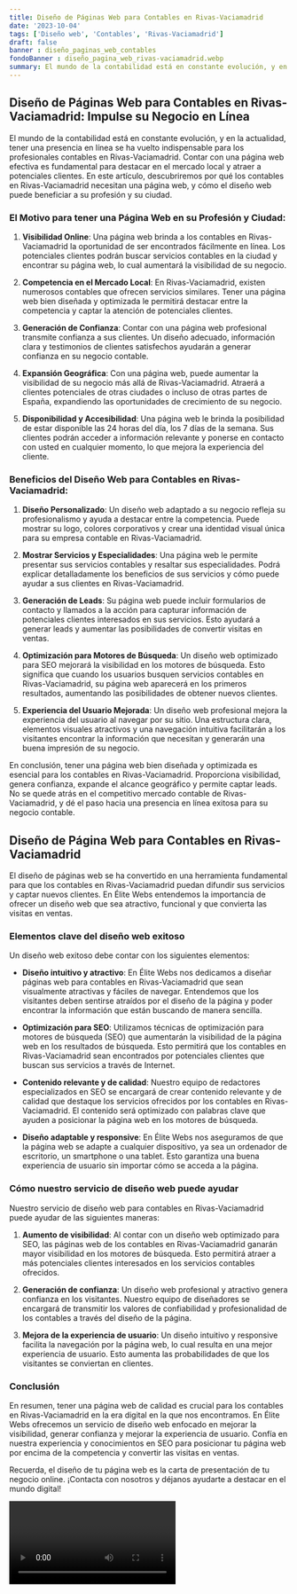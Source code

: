 ```yaml
---
title: Diseño de Páginas Web para Contables en Rivas-Vaciamadrid
date: '2023-10-04'
tags: ['Diseño web', 'Contables', 'Rivas-Vaciamadrid']
draft: false
banner : diseño_paginas_web_contables
fondoBanner : diseño_pagina_web_rivas-vaciamadrid.webp
summary: El mundo de la contabilidad está en constante evolución, y en la actualidad, tener una presencia en línea se ha vuelto indispensable para los profesionales contables en RivasVaciamadrid. Contar con una página web efectiva es fundamental para destacar en el mercado local y atraer a potenciales clientes. En este artículo, descubriremos por qué los contables en RivasVaciamadrid necesitan una página web, y cómo el diseño web puede beneficiar a su profesión y su ciudad.
---
```


## Diseño de Páginas Web para Contables en Rivas-Vaciamadrid: Impulse su Negocio en Línea

El mundo de la contabilidad está en constante evolución, y en la actualidad, tener una presencia en línea se ha vuelto indispensable para los profesionales contables en Rivas-Vaciamadrid. Contar con una página web efectiva es fundamental para destacar en el mercado local y atraer a potenciales clientes. En este artículo, descubriremos por qué los contables en Rivas-Vaciamadrid necesitan una página web, y cómo el diseño web puede beneficiar a su profesión y su ciudad.

### El Motivo para tener una Página Web en su Profesión y Ciudad:

1. **Visibilidad Online**: Una página web brinda a los contables en Rivas-Vaciamadrid la oportunidad de ser encontrados fácilmente en línea. Los potenciales clientes podrán buscar servicios contables en la ciudad y encontrar su página web, lo cual aumentará la visibilidad de su negocio.

2. **Competencia en el Mercado Local**: En Rivas-Vaciamadrid, existen numerosos contables que ofrecen servicios similares. Tener una página web bien diseñada y optimizada le permitirá destacar entre la competencia y captar la atención de potenciales clientes.

3. **Generación de Confianza**: Contar con una página web profesional transmite confianza a sus clientes. Un diseño adecuado, información clara y testimonios de clientes satisfechos ayudarán a generar confianza en su negocio contable.

4. **Expansión Geográfica**: Con una página web, puede aumentar la visibilidad de su negocio más allá de Rivas-Vaciamadrid. Atraerá a clientes potenciales de otras ciudades o incluso de otras partes de España, expandiendo las oportunidades de crecimiento de su negocio.

5. **Disponibilidad y Accesibilidad**: Una página web le brinda la posibilidad de estar disponible las 24 horas del día, los 7 días de la semana. Sus clientes podrán acceder a información relevante y ponerse en contacto con usted en cualquier momento, lo que mejora la experiencia del cliente.

### Beneficios del Diseño Web para Contables en Rivas-Vaciamadrid:

1. **Diseño Personalizado**: Un diseño web adaptado a su negocio refleja su profesionalismo y ayuda a destacar entre la competencia. Puede mostrar su logo, colores corporativos y crear una identidad visual única para su empresa contable en Rivas-Vaciamadrid.

2. **Mostrar Servicios y Especialidades**: Una página web le permite presentar sus servicios contables y resaltar sus especialidades. Podrá explicar detalladamente los beneficios de sus servicios y cómo puede ayudar a sus clientes en Rivas-Vaciamadrid.

3. **Generación de Leads**: Su página web puede incluir formularios de contacto y llamados a la acción para capturar información de potenciales clientes interesados en sus servicios. Esto ayudará a generar leads y aumentar las posibilidades de convertir visitas en ventas.

4. **Optimización para Motores de Búsqueda**: Un diseño web optimizado para SEO mejorará la visibilidad en los motores de búsqueda. Esto significa que cuando los usuarios busquen servicios contables en Rivas-Vaciamadrid, su página web aparecerá en los primeros resultados, aumentando las posibilidades de obtener nuevos clientes.

5. **Experiencia del Usuario Mejorada**: Un diseño web profesional mejora la experiencia del usuario al navegar por su sitio. Una estructura clara, elementos visuales atractivos y una navegación intuitiva facilitarán a los visitantes encontrar la información que necesitan y generarán una buena impresión de su negocio.

En conclusión, tener una página web bien diseñada y optimizada es esencial para los contables en Rivas-Vaciamadrid. Proporciona visibilidad, genera confianza, expande el alcance geográfico y permite captar leads. No se quede atrás en el competitivo mercado contable de Rivas-Vaciamadrid, y dé el paso hacia una presencia en línea exitosa para su negocio contable.

<GifSeo />

<Cta />

## Diseño de Página Web para Contables en Rivas-Vaciamadrid

El diseño de páginas web se ha convertido en una herramienta fundamental para que los contables en Rivas-Vaciamadrid puedan difundir sus servicios y captar nuevos clientes. En Élite Webs entendemos la importancia de ofrecer un diseño web que sea atractivo, funcional y que convierta las visitas en ventas.

### Elementos clave del diseño web exitoso

Un diseño web exitoso debe contar con los siguientes elementos:

- **Diseño intuitivo y atractivo**: En Élite Webs nos dedicamos a diseñar páginas web para contables en Rivas-Vaciamadrid que sean visualmente atractivas y fáciles de navegar. Entendemos que los visitantes deben sentirse atraídos por el diseño de la página y poder encontrar la información que están buscando de manera sencilla.

- **Optimización para SEO**: Utilizamos técnicas de optimización para motores de búsqueda (SEO) que aumentarán la visibilidad de la página web en los resultados de búsqueda. Esto permitirá que los contables en Rivas-Vaciamadrid sean encontrados por potenciales clientes que buscan sus servicios a través de Internet.

- **Contenido relevante y de calidad**: Nuestro equipo de redactores especializados en SEO se encargará de crear contenido relevante y de calidad que destaque los servicios ofrecidos por los contables en Rivas-Vaciamadrid. El contenido será optimizado con palabras clave que ayuden a posicionar la página web en los motores de búsqueda.

- **Diseño adaptable y responsive**: En Élite Webs nos aseguramos de que la página web se adapte a cualquier dispositivo, ya sea un ordenador de escritorio, un smartphone o una tablet. Esto garantiza una buena experiencia de usuario sin importar cómo se acceda a la página.

### Cómo nuestro servicio de diseño web puede ayudar

Nuestro servicio de diseño web para contables en Rivas-Vaciamadrid puede ayudar de las siguientes maneras:

1. **Aumento de visibilidad**: Al contar con un diseño web optimizado para SEO, las páginas web de los contables en Rivas-Vaciamadrid ganarán mayor visibilidad en los motores de búsqueda. Esto permitirá atraer a más potenciales clientes interesados en los servicios contables ofrecidos.

2. **Generación de confianza**: Un diseño web profesional y atractivo genera confianza en los visitantes. Nuestro equipo de diseñadores se encargará de transmitir los valores de confiabilidad y profesionalidad de los contables a través del diseño de la página.

3. **Mejora de la experiencia de usuario**: Un diseño intuitivo y responsive facilita la navegación por la página web, lo cual resulta en una mejor experiencia de usuario. Esto aumenta las probabilidades de que los visitantes se conviertan en clientes.

### Conclusión

En resumen, tener una página web de calidad es crucial para los contables en Rivas-Vaciamadrid en la era digital en la que nos encontramos. En Élite Webs ofrecemos un servicio de diseño web enfocado en mejorar la visibilidad, generar confianza y mejorar la experiencia de usuario. Confía en nuestra experiencia y conocimientos en SEO para posicionar tu página web por encima de la competencia y convertir las visitas en ventas.

Recuerda, el diseño de tu página web es la carta de presentación de tu negocio online. ¡Contacta con nosotros y déjanos ayudarte a destacar en el mundo digital!

<Video />

<CtaBot job='Contables' city='Rivas-Vaciamadrid'/>

<Gmaps query='Rivas-Vaciamadrid+españa+maps' />